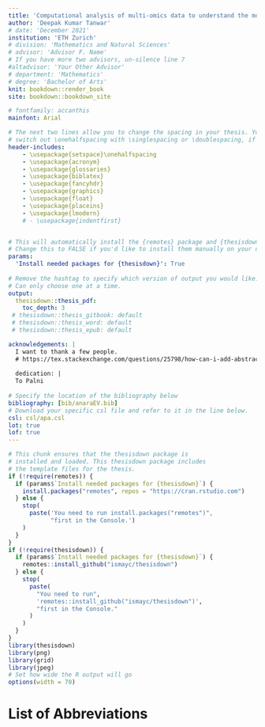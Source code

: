 ```yaml
---
title: 'Computational analysis of multi-omics data to understand the molecular mechanisms of germline-dependent epigenetic inheritance'
author: 'Deepak Kumar Tanwar'
# date: 'December 2021'
institution: 'ETH Zurich'
# division: 'Mathematics and Natural Sciences'
# advisor: 'Advisor F. Name'
# If you have more two advisors, un-silence line 7
#altadvisor: 'Your Other Advisor'
# department: 'Mathematics'
# degree: 'Bachelor of Arts'
knit: bookdown::render_book
site: bookdown::bookdown_site

# fontfamily: accanthis
mainfont: Arial

# The next two lines allow you to change the spacing in your thesis. You can 
# switch out \onehalfspacing with \singlespacing or \doublespacing, if desired.
header-includes:
    - \usepackage{setspace}\onehalfspacing
    - \usepackage{acronym}
    - \usepackage{glossaries}
    - \usepackage{biblatex}
    - \usepackage{fancyhdr}
    - \usepackage{graphics}
    - \usepackage{float}
    - \usepackage{placeins}
    - \usepackage{lmodern}
    # - \usepackage{indentfirst}


# This will automatically install the {remotes} package and {thesisdown}
# Change this to FALSE if you'd like to install them manually on your own.
params:
  'Install needed packages for {thesisdown}': True
  
# Remove the hashtag to specify which version of output you would like.
# Can only choose one at a time.
output:
  thesisdown::thesis_pdf:
    toc_depth: 3
 # thesisdown::thesis_gitbook: default
 # thesisdown::thesis_word: default
 # thesisdown::thesis_epub: default

acknowledgements: |
  I want to thank a few people.
  # https://tex.stackexchange.com/questions/25798/how-can-i-add-abstract-and-acknowledgement-pages-into-the-table-of-contents/25799
  
  dedication: |
  To Palni
  
# Specify the location of the bibliography below
bibliography: [bib/anaraEV.bib]
# Download your specific csl file and refer to it in the line below.
csl: csl/apa.csl
lot: true
lof: true
---
```


<!--
Above is the YAML (YAML Ain't Markup Language) header that includes a lot of 
metadata used to produce the document.  Be careful with spacing in this header!

If you'd prefer to not include a Dedication, for example, simply delete the section entirely, or silence them (add # before each line). 

If you have other LaTeX packages you would like to include, delete the # before header-includes and list the packages after hyphens on new lines.

If you'd like to include a comment that won't be produced in your resulting file enclose it in a block like this.

If you receive a duplicate label error after knitting, make sure to delete the index.Rmd file and then knit again.
-->

```r
# This chunk ensures that the thesisdown package is
# installed and loaded. This thesisdown package includes
# the template files for the thesis.
if (!require(remotes)) {
  if (params$`Install needed packages for {thesisdown}`) {
    install.packages("remotes", repos = "https://cran.rstudio.com")
  } else {
    stop(
      paste('You need to run install.packages("remotes")",
            "first in the Console.')
    )
  }
}
if (!require(thesisdown)) {
  if (params$`Install needed packages for {thesisdown}`) {
    remotes::install_github("ismayc/thesisdown")
  } else {
    stop(
      paste(
        "You need to run",
        'remotes::install_github("ismayc/thesisdown")',
        "first in the Console."
      )
    )
  }
}
library(thesisdown)
library(png)
library(grid)
library(jpeg)
# Set how wide the R output will go
options(width = 70)
```

<!--
The acknowledgments, preface, dedication, and abstract are added into the PDF
version automatically by inputting them in the YAML at the top of this file.
Alternatively, you can put that content in files like 00--prelim.Rmd and
00-abstract.Rmd like done below.
-->



<!-- ```{r eval=!knitr::is_latex_output(), child=here::here("prelims", "00--prelim.Rmd")} -->

<!-- ``` -->

<!-- ```{r eval=!knitr::is_latex_output(), child=here::here("prelims", "00-abstract.Rmd")} -->

<!-- ``` -->


# List of Abbreviations {.unnumbered}

\begin{acronym}[MPC]
\acro{MPC}{model predictive control}
\acro{TLA}{Three Letter Acronym}
\end{acronym}
